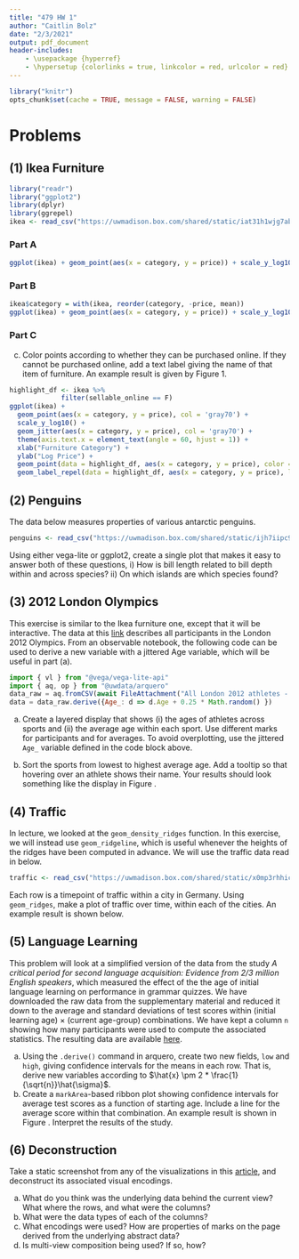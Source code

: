 ```yaml
---
title: "479 HW 1"
author: "Caitlin Bolz"
date: "2/3/2021"
output: pdf_document
header-includes:
    - \usepackage {hyperref}
    - \hypersetup {colorlinks = true, linkcolor = red, urlcolor = red}
---
```


```r
library("knitr")
opts_chunk$set(cache = TRUE, message = FALSE, warning = FALSE)
```

# Problems

## (1) Ikea Furniture
```r
library("readr")
library("ggplot2")
library(dplyr)
library(ggrepel)
ikea <- read_csv("https://uwmadison.box.com/shared/static/iat31h1wjg7abhd2889cput7k264bdzd.csv")
```

### Part A
```r
ggplot(ikea) + geom_point(aes(x = category, y = price)) + scale_y_log10() + geom_jitter(aes(x = category, y = price)) + theme(axis.text.x = element_text(angle = 60, hjust = 1)) + xlab("Furniture Category") + ylab("Log Price")
```
 

### Part B
```r
ikea$category = with(ikea, reorder(category, -price, mean))
ggplot(ikea) + geom_point(aes(x = category, y = price)) + scale_y_log10() + geom_jitter(aes(x = category, y = price)) + theme(axis.text.x = element_text(angle = 60, hjust = 1)) + xlab("Furniture Category") + ylab("Log Price")
```

### Part C
c. Color points according to whether they can be purchased online. If they
cannot be purchased online, add a text label giving the name of that item of
furniture. An example result is given by Figure 1.
```r
highlight_df <- ikea %>% 
             filter(sellable_online == F)
ggplot(ikea) + 
  geom_point(aes(x = category, y = price), col = 'gray70') + 
  scale_y_log10() + 
  geom_jitter(aes(x = category, y = price), col = 'gray70') + 
  theme(axis.text.x = element_text(angle = 60, hjust = 1)) + 
  xlab("Furniture Category") + 
  ylab("Log Price") + 
  geom_point(data = highlight_df, aes(x = category, y = price), color = 'red') + 
  geom_label_repel(data = highlight_df, aes(x = category, y = price), label = highlight_df$name, hjust =1, vjust = 0, col ='purple', size = 3, max.overlaps = 50)
```

## (2) Penguins

The data below measures properties of various antarctic penguins.

```r
penguins <- read_csv("https://uwmadison.box.com/shared/static/ijh7iipc9ect1jf0z8qa2n3j7dgem1gh.csv")
```

Using either vega-lite or ggplot2, create a single plot that makes it easy to
answer both of these questions,
i) How is bill length related to bill depth within and across species? 
ii) On which islands are which species found?


## (3) 2012 London Olympics

This exercise is similar to the Ikea furniture one, except that it will be
interactive. The data at this
[link](https://uwmadison.box.com/s/rzw8h2x6dp5693gdbpgxaf2koqijo12l) describes
all participants in the London 2012 Olympics. From an observable notebook, the
following code can be used to derive a new variable with a jittered Age
variable, which will be useful in part (a).

````js
import { vl } from "@vega/vega-lite-api"
import { aq, op } from "@uwdata/arquero"
data_raw = aq.fromCSV(await FileAttachment("All London 2012 athletes - ALL ATHLETES.csv").text())
data = data_raw.derive({Age_: d => d.Age + 0.25 * Math.random() })
````

a. Create a layered display that shows (i) the ages of athletes across sports
and (ii) the average age within each sport. Use different marks for participants
and for averages. To avoid overplotting, use the jittered `Age_` variable
defined in the code block above.

b. Sort the sports from lowest to highest average age. Add a tooltip so that
hovering over an athlete shows their name. Your results should look something
like the display in Figure \ref{fig:3}.

\begin{figure}
  \centering
  \includegraphics[width=0.8\textwidth]{/Users/kris/Desktop/olympics.png}
  \caption{Example vega-lite result for Problem (3). Hovering over a tick mark
  shows the name of the athlete.}
  \label{fig:3}
\end{figure}

## (4) Traffic

In lecture, we looked at the `geom_density_ridges` function. In this exercise,
we will instead use `geom_ridgeline`, which is useful whenever the heights of the
ridges have been computed in advance. We will use the traffic data read in
below.

```r
traffic <- read_csv("https://uwmadison.box.com/shared/static/x0mp3rhhic78vufsxtgrwencchmghbdf.csv")
```

Each row is a timepoint of traffic within a city in Germany. Using
`geom_ridges`, make a plot of traffic over time, within each of the cities. An
example result is shown below.

## (5) Language Learning

This problem will look at a simplified version of the data from the study _A
critical period for second language acquisition: Evidence from 2/3 million
English speakers_, which measured the effect of the the age of initial language
learning on performance in grammar quizzes. We have downloaded the raw data from
the supplementary material and reduced it down to the average and standard
deviations of test scores within (initial learning age) $\times$ (current
age-group) combinations. We have kept a column `n` showing how many participants
were used to compute the associated statistics. The resulting data are available
[here](https://uwmadison.box.com/shared/static/m53dea9w5ipczs3d7nqdnxqxx5ao501b.csv).

a) Using the `.derive()` command in arquero, create two new fields, `low` and
`high`, giving confidence intervals for the means in each row. That is, derive
new variables according to $\hat{x} \pm 2 * \frac{1}{\sqrt{n}}\hat{\sigma}$.
b) Create a `markArea`-based ribbon plot showing confidence intervals for
average test scores as a function of starting age. Include a line for the
average score within that combination. An example result is shown in Figure
\ref{fig:5}. Interpret the results of the study.

\begin{figure}
  \centering
  \includegraphics[width=0.6\textwidth]{/Users/kris/Desktop/languages.png}
  \caption{Example result for problem (5).}
  \label{fig:5}
\end{figure}

## (6) Deconstruction

Take a static screenshot from any of the visualizations in this
[article](https://www.theguardian.com/us-news/ng-interactive/2017/dec/20/bussed-out-america-moves-homeless-people-country-study),
and deconstruct its associated visual encodings.

a) What do you think was the underlying data behind the current view? What where
the rows, and what were the columns?
b) What were the data types of each of the columns?
c) What encodings were used? How are properties of marks on the page derived
from the underlying abstract data?
c) Is multi-view composition being used? If so, how?
